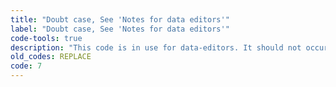 ```yaml
---
title: "Doubt case, See 'Notes for data editors'"
label: "Doubt case, See 'Notes for data editors'"
code-tools: true
description: "This code is in use for data-editors. It should not occur."
old_codes: REPLACE
code: 7
---
```

